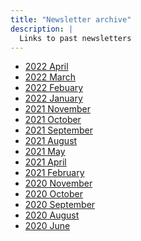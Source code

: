 ```yaml
---
title: "Newsletter archive"
description: |
  Links to past newsletters
---
```


- [2022 April](files/Newsletters/Newsletter-2022-04.pdf)
- [2022 March](files/Newsletters/Newsletter-2022-03.pdf)
- [2022 Febuary](files/Newsletters/Newsletter-2022-02.pdf)
- [2022 January](files/Newsletters/Newsletter-2022-01.pdf)
- [2021 November](files/Newsletters/Newsletter-2021-11.pdf)
- [2021 October](files/Newsletters/Newsletter-2021-10.pdf)
- [2021 September](files/Newsletters/Newsletter-2021-09.pdf)
- [2021 August](files/Newsletters/Newsletter-2021-08.pdf)
- [2021 May](files/Newsletters/Newsletter-2021-05.pdf)
- [2021 April](files/Newsletters/Newsletter-2021-04.pdf)
- [2021 February](files/Newsletters/Newsletter-2021-02.pdf)
- [2020 November](files/Newsletters/Newsletter-2020-11.pdf)
- [2020 October](files/Newsletters/Newsletter-2020-10.pdf)
- [2020 September](files/Newsletters/Newsletter-2020-09.pdf)
- [2020 August](files/Newsletters/Newsletter-2020-08.pdf)
- [2020 June](files/Newsletters/Newsletter-2020-06.pdf)


